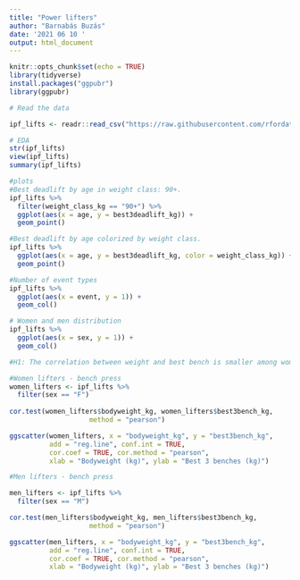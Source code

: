 ```yaml
---
title: "Power lifters"
author: "Barnabás Buzás"
date: '2021 06 10 '
output: html_document
---
```


```r
knitr::opts_chunk$set(echo = TRUE)
library(tidyverse)
install.packages("ggpubr")
library(ggpubr)
```

```r
# Read the data

ipf_lifts <- readr::read_csv("https://raw.githubusercontent.com/rfordatascience/tidytuesday/master/data/2019/2019-10-08/ipf_lifts.csv")
```

```r
# EDA 
str(ipf_lifts)
view(ipf_lifts)
summary(ipf_lifts)

#plots
#Best deadlift by age in weight class: 90+.
ipf_lifts %>% 
  filter(weight_class_kg == "90+") %>%
  ggplot(aes(x = age, y = best3deadlift_kg)) + 
  geom_point()

#Best deadlift by age colorized by weight class. 
ipf_lifts %>% 
  ggplot(aes(x = age, y = best3deadlift_kg, color = weight_class_kg)) + 
  geom_point()

#Number of event types
ipf_lifts %>% 
  ggplot(aes(x = event, y = 1)) + 
  geom_col()

# Women and men distribution
ipf_lifts %>%
  ggplot(aes(x = sex, y = 1)) + 
  geom_col()
```

```r
#H1: The correlation between weight and best bench is smaller among women than among men.

#Women lifters - bench press
women_lifters <- ipf_lifts %>%
  filter(sex == "F")
  
cor.test(women_lifters$bodyweight_kg, women_lifters$best3bench_kg, 
                    method = "pearson")

ggscatter(women_lifters, x = "bodyweight_kg", y = "best3bench_kg", 
          add = "reg.line", conf.int = TRUE, 
          cor.coef = TRUE, cor.method = "pearson",
          xlab = "Bodyweight (kg)", ylab = "Best 3 benches (kg)")

#Men lifters - bench press

men_lifters <- ipf_lifts %>%
  filter(sex == "M")

cor.test(men_lifters$bodyweight_kg, men_lifters$best3bench_kg, 
                    method = "pearson")

ggscatter(men_lifters, x = "bodyweight_kg", y = "best3bench_kg", 
          add = "reg.line", conf.int = TRUE, 
          cor.coef = TRUE, cor.method = "pearson",
          xlab = "Bodyweight (kg)", ylab = "Best 3 benches (kg)")

```

